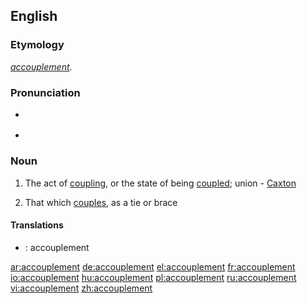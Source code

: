 ==English==

===Etymology===
{{etyl|fr}} ''[[accouplement#French|accouplement]]''.

===Pronunciation===
* {{IPA|/əˈkʌpəlmənt/}} {{SAMPA|/@"kVelm@nt/}}
* {{audio|en-us-accouplement.ogg|Audio (US)}}

===Noun===
{{en-noun}}

# {{rare}} The act of [[coupling]], or the state of being [[coupled]]; union - [[Caxton]]
# {{rare}} That which [[couples]], as a tie or brace

====Translations====
{{trans-top|The act of coupling, or the state of being coupled}}
{{trans-mid}}
{{trans-bottom}}

{{trans-top|That which couples, as a tie or brace}}
{{trans-mid}}
{{trans-bottom}}
{{checktrans}}
* {{ttbc|French}}: accouplement

[[ar:accouplement]]
[[de:accouplement]]
[[el:accouplement]]
[[fr:accouplement]]
[[io:accouplement]]
[[hu:accouplement]]
[[pl:accouplement]]
[[ru:accouplement]]
[[vi:accouplement]]
[[zh:accouplement]]